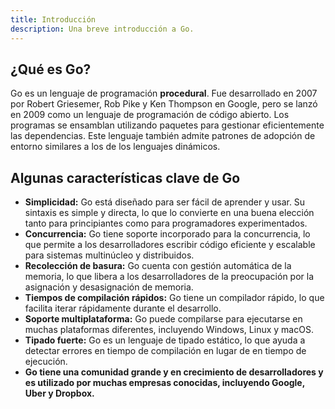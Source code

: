 ```yaml
---
title: Introducción 
description: Una breve introducción a Go.
---
```


## ¿Qué es Go?
Go es un lenguaje de programación **procedural**. Fue desarrollado en 2007 por Robert Griesemer, Rob Pike y 
Ken Thompson en Google, pero se lanzó en 2009 como un lenguaje de programación de código abierto. 
Los programas se ensamblan utilizando paquetes para gestionar eficientemente las dependencias. 
Este lenguaje también admite patrones de adopción de entorno similares a los de los lenguajes dinámicos. 

## Algunas características clave de Go

- **Simplicidad:** Go está diseñado para ser fácil de aprender y usar. Su sintaxis es simple y directa, lo que lo convierte en una buena elección tanto para principiantes como para programadores experimentados.
- **Concurrencia:** Go tiene soporte incorporado para la concurrencia, lo que permite a los desarrolladores escribir código eficiente y escalable para sistemas multinúcleo y distribuidos.
- **Recolección de basura:** Go cuenta con gestión automática de la memoria, lo que libera a los desarrolladores de la preocupación por la asignación y desasignación de memoria.
- **Tiempos de compilación rápidos:** Go tiene un compilador rápido, lo que facilita iterar rápidamente durante el desarrollo.
- **Soporte multiplataforma:** Go puede compilarse para ejecutarse en muchas plataformas diferentes, incluyendo Windows, Linux y macOS.
- **Tipado fuerte:** Go es un lenguaje de tipado estático, lo que ayuda a detectar errores en tiempo de compilación en lugar de en tiempo de ejecución.
- **Go tiene una comunidad grande y en crecimiento de desarrolladores y es utilizado por muchas empresas conocidas, incluyendo Google, Uber y Dropbox.**
